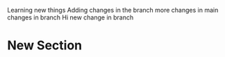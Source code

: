 Learning new things Adding changes in the branch more changes in main changes in branch Hi new change in branch

# New Section
